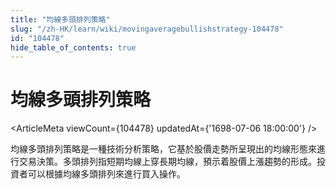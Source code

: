 ```yaml
---
title: "均線多頭排列策略"
slug: "/zh-HK/learn/wiki/movingaveragebullishstrategy-104478"
id: "104478"
hide_table_of_contents: true
---
```



# 均線多頭排列策略

<ArticleMeta viewCount={104478} updatedAt={'1698-07-06 18:00:00'} />

均線多頭排列策略是一種技術分析策略，它基於股價走勢所呈現出的均線形態來進行交易決策。多頭排列指短期均線上穿長期均線，預示着股價上漲趨勢的形成。投資者可以根據均線多頭排列來進行買入操作。
